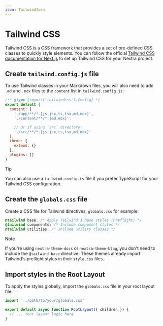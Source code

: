 ```yaml
---
icon: TailwindIcon
---
```



# Tailwind CSS

Tailwind CSS is a CSS framework that provides a set of pre-defined CSS classes
to quickly style elements. You can follow the official
[Tailwind CSS documentation for Next.js](https://tailwindcss.com/docs/guides/nextjs)
to set up Tailwind CSS for your Nextra project.

<Steps>

## Create `tailwind.config.js` file

To use Tailwind classes in your Markdown files, you will also need to add `.md`
and `.mdx` files to the `content` list in `tailwind.config.js`:

```js filename="tailwind.config.js" /md,mdx/
/** @type {import('tailwindcss').Config} */
export default {
  content: [
    './app/**/*.{js,jsx,ts,tsx,md,mdx}',
    './content/**/*.{md,mdx}',

    // Or if using `src` directory:
    './src/**/*.{js,jsx,ts,tsx,md,mdx}'
  ],
  theme: {
    extend: {}
  },
  plugins: []
}
```

> [!TIP]
>
> You can also use a `tailwind.config.ts` file if you prefer TypeScript for your
> Tailwind CSS configuration.

## Create the `globals.css` file

Create a CSS file for Tailwind directives, `globals.css` for example:

```css filename="globals.css"
@tailwind base; /* Apply Tailwind's base styles (Preflight) */
@tailwind components; /* Include component styles */
@tailwind utilities; /* Include utility classes */
```

> [!NOTE]
>
> If you're using `nextra-theme-docs` or `nextra-theme-blog`, you don't need to
> include the `@tailwind base` directive. These themes already import Tailwind's
> preflight styles in their `style.css` files.

## Import styles in the Root Layout

To apply the styles globally, import the `globals.css` file in your root layout
file:

```jsx filename="app/layout.jsx"
import '../path/to/your/globals.css'

export default async function RootLayout({ children }) {
  // ... Your layout logic here
}
```

</Steps>
